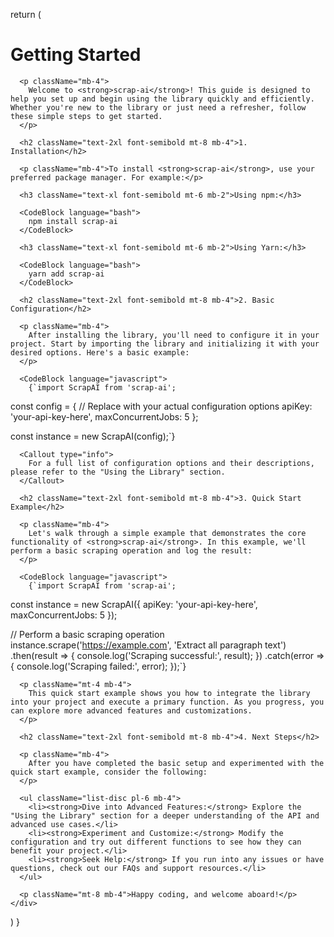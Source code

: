
  return (
    <div>
      <h1 className="text-4xl font-bold mb-6">Getting Started</h1>

      <p className="mb-4">
        Welcome to <strong>scrap-ai</strong>! This guide is designed to help you set up and begin using the library quickly and efficiently. Whether you're new to the library or just need a refresher, follow these simple steps to get started.
      </p>

      <h2 className="text-2xl font-semibold mt-8 mb-4">1. Installation</h2>

      <p className="mb-4">To install <strong>scrap-ai</strong>, use your preferred package manager. For example:</p>

      <h3 className="text-xl font-semibold mt-6 mb-2">Using npm:</h3>

      <CodeBlock language="bash">
        npm install scrap-ai
      </CodeBlock>

      <h3 className="text-xl font-semibold mt-6 mb-2">Using Yarn:</h3>

      <CodeBlock language="bash">
        yarn add scrap-ai
      </CodeBlock>

      <h2 className="text-2xl font-semibold mt-8 mb-4">2. Basic Configuration</h2>

      <p className="mb-4">
        After installing the library, you'll need to configure it in your project. Start by importing the library and initializing it with your desired options. Here's a basic example:
      </p>

      <CodeBlock language="javascript">
        {`import ScrapAI from 'scrap-ai';

const config = {
// Replace with your actual configuration options
apiKey: 'your-api-key-here',
maxConcurrentJobs: 5
};

const instance = new ScrapAI(config);`}

</CodeBlock>

      <Callout type="info">
        For a full list of configuration options and their descriptions, please refer to the "Using the Library" section.
      </Callout>

      <h2 className="text-2xl font-semibold mt-8 mb-4">3. Quick Start Example</h2>

      <p className="mb-4">
        Let's walk through a simple example that demonstrates the core functionality of <strong>scrap-ai</strong>. In this example, we'll perform a basic scraping operation and log the result:
      </p>

      <CodeBlock language="javascript">
        {`import ScrapAI from 'scrap-ai';

const instance = new ScrapAI({
apiKey: 'your-api-key-here',
maxConcurrentJobs: 5
});

// Perform a basic scraping operation
instance.scrape('https://example.com', 'Extract all paragraph text')
.then(result => {
console.log('Scraping successful:', result);
})
.catch(error => {
console.log('Scraping failed:', error);
});`}

</CodeBlock>

      <p className="mt-4 mb-4">
        This quick start example shows you how to integrate the library into your project and execute a primary function. As you progress, you can explore more advanced features and customizations.
      </p>

      <h2 className="text-2xl font-semibold mt-8 mb-4">4. Next Steps</h2>

      <p className="mb-4">
        After you have completed the basic setup and experimented with the quick start example, consider the following:
      </p>

      <ul className="list-disc pl-6 mb-4">
        <li><strong>Dive into Advanced Features:</strong> Explore the "Using the Library" section for a deeper understanding of the API and advanced use cases.</li>
        <li><strong>Experiment and Customize:</strong> Modify the configuration and try out different functions to see how they can benefit your project.</li>
        <li><strong>Seek Help:</strong> If you run into any issues or have questions, check out our FAQs and support resources.</li>
      </ul>

      <p className="mt-8 mb-4">Happy coding, and welcome aboard!</p>
    </div>

)
}
